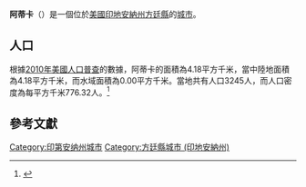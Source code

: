 {{noteTA
|G1=USState
|G2=地名
|G3=Unit
}}
{{Infobox settlement
|official_name = 阿蒂卡
|native_name = Attica
|settlement_type = [[城市|城市]]
|image_skyline = Attica Indiana from the west.png
|imagesize = 250px
|image_map = Fountain County Indiana Incorporated and Unincorporated areas Attica Highlighted 1802620.svg
|mapsize = 250px
|subdivision_type = [[世界政區索引|國家]]
|subdivision_type1 = [[美国州份|州份]]
|subdivision_type2 = [[印地安納州行政区划|縣]]
|subdivision_name = [[美国|美国]]
|subdivision_name1 = [[印地安納州|印地安納州]]
|subdivision_name2 = [[方廷縣_(印地安納州)|方廷縣]]
|elevation_ft = 555
|elevation_m = 166
|timezone = [[北美东部时区|EST]]
|area_total_km2 = 4.18
|area_land_km2 = 4.18
|area_water_km2 = 0.00
|area_total_sq_mi = 
|area_land_sq_mi = 
|area_water_sq_mi = 
|population_as_of = [[2010年美國人口普查|2010]]
|population_footnotes = 
|population_total = 3245
|population_density_km2 = auto
|population_density_sq_mi = auto
|utc_offset = -5
|coordinates = {{coord|40|17|25|N|87|14|49|W|type:city_region:US|display=inline,title}}
| coor_pinpoint = 
| coordinates_footnotes = 
|timezone_DST = EDT
|utc_offset_DST = -4
|postal_code_type = [[美國郵區編號|郵區編號]]
|postal_code = 47218
|area_code = {{link-en|电话区号765|Area code 765|765}}
|blank_name = [[地名信息系统|GNIS ID]]
|blank_info = 430330<ref name="GNIS">{{cite gnis|430330|Attica}}</ref>
}}
'''阿蒂卡'''（{{lang-en|Attica}}）是一個位於[[美國|美國]][[印地安納州|印地安納州]][[方廷縣_(印地安納州)|方廷縣]]的[[城市|城市]]。

== 人口 ==
根據[[2010年美國人口普查|2010年美國人口普查]]的數據，阿蒂卡的面積為4.18平方千米，當中陸地面積為4.18平方千米，而水域面積為0.00平方千米。當地共有人口3245人，而人口密度為每平方千米776.32人。<ref name="GR8">{{cite web|url=http://factfinder2.census.gov|publisher=[[美国人口调查局|美国人口调查局]]|accessdate=2011-05-14|title=American FactFinder|archive-date=2013-09-11|archive-url=https://web.archive.org/web/20130911234518/http://factfinder2.census.gov/|dead-url=no}}</ref>

== 參考文獻 ==
{{reflist}}

{{方廷縣 (印地安納州)}}

{{DEFAULTSORT:Attica, Indiana}}
[[Category:印第安纳州城市|Category:印第安纳州城市]]
[[Category:方廷縣城市_(印地安納州)|Category:方廷縣城市 (印地安納州)]]

{{Illinois-geo-stub}}
